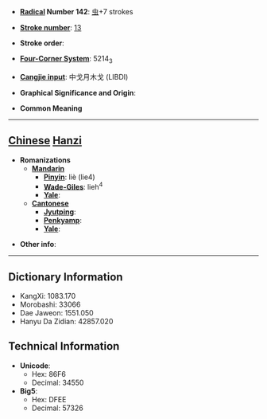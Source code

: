 * '''[[Wiktionary:Chinese radical index| Radical]] Number 142''': [[Wiktionary:Chinese radical index 虫|虫]]+7 strokes

* '''[[Wiktionary:Chinese total strokes index|Stroke number]]''': [[Wiktionary:Chinese total strokes index 13|13]]

* '''Stroke order''': 

* '''[[Wiktionary:Chinese four corner index|Four-Corner System]]''': 5214<sub>3</sub>

* '''[[Wiktionary:Chinese Cangjie index|Cangjie input]]''': 中戈月木戈 (LIBDI)

* '''Graphical Significance and Origin''': 

* '''Common Meaning'''

----

== [[Chinese]] [[Hanzi]] ==

* '''Romanizations'''
** '''[[Mandarin]]'''
*** '''[[Pinyin]]''': liè (lie4)
*** '''[[Wade-Giles]]''': lieh<sup>4</sup>
*** '''[[Yale]]''': 
** '''[[Cantonese]]'''
*** '''[[Jyutping]]''':
*** '''[[Penkyamp]]''': 
*** '''[[Yale]]''': 

* '''Other info''': 

----

== Dictionary Information ==

* KangXi: 1083.170
* Morobashi: 33066
* Dae Jaweon: 1551.050
* Hanyu Da Zidian: 42857.020

== Technical Information ==

* '''Unicode''':
** Hex: 86F6
** Decimal: 34550
* '''Big5''':
** Hex: DFEE
** Decimal: 57326